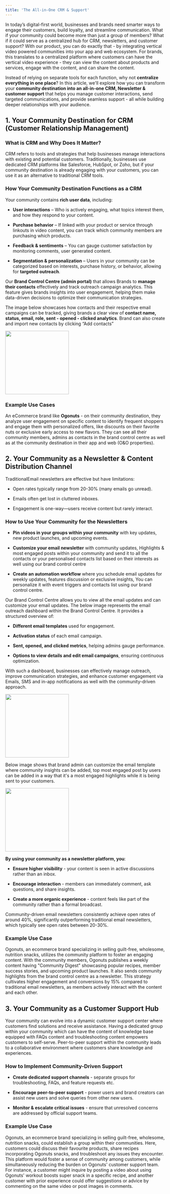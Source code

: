 ```yaml
---
title: 'The All-in-One CRM & Support'
---
```


In today’s digital-first world, businesses and brands need smarter ways to engage their customers, build loyalty, and streamline communication. What if your community could become more than just a group of members? What if it could serve as a centralized hub for CRM, newsletters, and customer support? With our product, you can do exactly that - by integrating vertical video powered communities into your app and web ecosystem. For brands, this translates to a centralized platform where customers can have the vertical video experience - they can view the content about products and services, engage with the content, and can share the content.  
  

Instead of relying on separate tools for each function, why not **centralize everything in one place**? In this article, we'll explore how you can transform your **community destination into an all-in-one CRM, Newsletter & customer support** that helps you manage customer interactions, send targeted communications, and provide seamless support - all while building deeper relationships with your audience.

## 1. Your Community Destination for CRM (Customer Relationship Management)
    

### What is CRM and Why Does It Matter?

CRM refers to tools and strategies that help businesses manage interactions with existing and potential customers. Traditionally, businesses use dedicated CRM platforms like Salesforce, HubSpot, or Zoho, but if your community destination is already engaging with your customers, you can use it as an alternative to traditional CRM tools.

### How Your Community Destination Functions as a CRM

Your community contains **rich user data**, including:

-   **User interactions** – Who is actively engaging, what topics interest them, and how they respond to your content.
    
-   **Purchase behavior** – If linked with your product or service through linkouts in video content, you can track which community members are purchasing which products.
    
-   **Feedback & sentiments** – You can gauge customer satisfaction by monitoring comments, user generated content.
    
-   **Segmentation & personalization** – Users in your community can be categorized based on interests, purchase history, or behavior, allowing for **targeted outreach**.
    

Our **Brand Control Centre (admin portal)** that allows Brands to **manage their contacts** effectively and track outreach campaign analytics. This feature gives brands insights into user engagement, helping them make data-driven decisions to optimize their communication strategies.

The image below showcases how contacts and their respective email campaigns can be tracked, giving brands a clear view of **contact name, status, email, role, sent - opened - clicked analytics**. Brand can also create and import new contacts by clicking “Add contacts”

<img height="200" src="/visual-aids/contacts.png" />

  

### Example Use Cases

An eCommerce brand like **Ogonuts** - on their community destination, they analyze user engagement on specific content to identify frequent shoppers and engage them with personalized offers, like discounts on their favorite nuts or exclusive early access to new flavors. They can see all their community members, admins as contacts in the brand control centre as well as at the community destination in their app and web (O&O properties).

  

## 2. Your Community as a Newsletter & Content Distribution Channel
    

TraditionalEmail newsletters are effective but have limitations:

-   Open rates typically range from 20-30% (many emails go unread).
    
-   Emails often get lost in cluttered inboxes.
    
-   Engagement is one-way—users receive content but rarely interact.
    

### How to Use Your Community for the Newsletters

-   **Pin videos in your groups within your community** with key updates, new product launches, and upcoming events.
    
-   **Customize your email newsletter** with community updates, Highlights & most engaged posts within your community and send it to all the contacts or your personalised contacts list based on their interests as well using our brand control centre
    
-   **Create an automation workflow** where you schedule email updates for weekly updates, features discussion or exclusive insights, You can personalize it with event triggers and contacts list using our brand control centre.
    

Our Brand Control Centre allows you to view all the email updates and can customize your email updates. The below image represents the email outreach dashboard within the Brand Control Centre. It provides a structured overview of:

-   **Different email templates** used for engagement.
    
-   **Activation status** of each email campaign.
    
-   **Sent, opened, and clicked metrics**, helping admins gauge performance.
    
-   **Options to view details and edit email campaigns**, ensuring continuous optimization.
    

With such a dashboard, businesses can effectively manage outreach, improve communication strategies, and enhance customer engagement via Emails, SMS and in-app notifications as well with the community-driven approach.

  

<img height="200" src="/visual-aids/email_updates.png" />

Below image shows that brand admin can customize the email template where community insights can be added, top most engaged post by users can be added in a way that it's a most engaged highlights while it is being sent to your customers.

  

<img height="200" src="/visual-aids/newsletter.png" />

**By using your community as a newsletter platform, you**:

-   **Ensure higher visibility** - your content is seen in active discussions rather than an inbox.
    
-   **Encourage interaction** - members can immediately comment, ask questions, and share insights.
    
-   **Create a more organic experience** - content feels like part of the community rather than a formal broadcast.
    

Community-driven email newsletters consistently achieve open rates of around 40%, significantly outperforming traditional email newsletters, which typically see open rates between 20-30%.

### Example Use Case

Ogonuts, an ecommerce brand specializing in selling guilt-free, wholesome, nutrition snacks, utilizes the community platform to foster an engaging content. With the community members, Ogonuts publishes a weekly content having "Community Digest" showcasing popular recipes, member success stories, and upcoming product launches. It also sends community highlights from the brand control centre as a newsletter. This strategy cultivates higher engagement and conversions by 15% compared to traditional email newsletters, as members actively interact with the content and each other.

  

## 3. Your Community as a Customer Support Hub
    

  

Your community can evolve into a dynamic customer support center where customers find solutions and receive assistance. Having a dedicated group within your community which can have the content of knowledge base equipped with FAQs content and troubleshooting content empowers customers to self-serve. Peer-to-peer support within the community leads to a collaborative environment where customers share knowledge and experiences.

  

### How to Implement Community-Driven Support

-   **Create dedicated support channels** - separate groups for troubleshooting, FAQs, and feature requests etc.
    
-   **Encourage peer-to-peer support** - power users and brand creators can assist new users and solve queries from other new users.
    
-   **Monitor & escalate critical issues** - ensure that unresolved concerns are addressed by official support teams.
    

### Example Use Case

Ogonuts, an ecommerce brand specializing in selling guilt-free, wholesome, nutrition snacks, could establish a group within their communities. Here, customers could discuss their favourite products, share recipes incorporating Ogonuts snacks, and troubleshoot any issues they encounter. This platform would foster a sense of community among customers, while simultaneously reducing the burden on Ogonuts' customer support team. For instance, a customer might inquire by posting a video about using Ogonuts' workout boosts super snack in a specific recipe, and another customer with prior experience could offer suggestions or advice by commenting on the same video or post images in comments.
